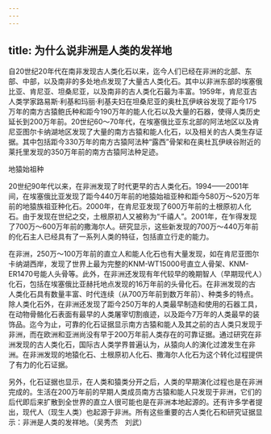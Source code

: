 ```yaml
---
---
---
```

title: 为什么说非洲是人类的发祥地
---




自20世纪20年代在南非发现古人类化石以来，迄今人们已经在非洲的北部、东部、中部，以及南非的多处地点发现了大量古人类化石。其中以非洲东部的埃塞俄比亚、肯尼亚、坦桑尼亚，以及南非的古人类化石最为丰富。1959年，肯尼亚古人类学家路易斯·利基和玛丽·利基夫妇在坦桑尼亚的奥杜瓦伊峡谷发现了距今175万年的南方古猿鲍氏种和距今190万年的能人化石以及大量的石器，使得人类历史延长到200万年前。20世纪60～70年代，在埃塞俄比亚东北部的阿法地区以及肯尼亚图尔卡纳湖地区发现了大量的南方古猿和能人化石，以及相关的古人类生存证据。其中包括距今330万年的南方古猿阿法种“露西”骨架和在奥杜瓦伊峡谷附近的莱托里发现的350万年前的南方古猿阿法种足迹。

地猿始祖种



20世纪90年代以来，在非洲发现了时代更早的古人类化石。1994——2001年间，在埃塞俄比亚发现了距今440万年前的地猿始祖亚种和距今580万～520万年前的地猿族祖亚种化石。2000年，在肯尼亚发现了600万年前的土根原初人化石。由于发现在世纪之交，土根原初人又被称为“千禧人”。2001年，在乍得发现了700万～600万年前的撒海尔人。研究显示，这些新发现的700万～440万年前的化石主人已经具有了一系列人类的特征，包括直立行走的能力。

在非洲，250万～100万年前的直立人和能人化石也有大量发现，如在肯尼亚图尔卡纳湖西岸，发现了世界上最为完整的KNM-WT15000号直立人骨架、KNM-ER1470号能人头骨等。此外，在非洲还发现有年代较早的晚期智人（早期现代人）化石，包括在埃塞俄比亚赫托地点发现的16万年前的头骨化石。在非洲发现的古人类化石具有数量丰富、时代连续（从700万年前到数万年前）、种类多的特点。除人类化石外，在非洲还发现了距今250万年的人类最早制造和使用的石器工具，在动物骨骼化石表面有最早的人类屠宰切割痕迹，以及距今7万年的人类最早的装饰品。迄今为止，可靠的化石证据显示南方古猿和能人及其之前的古人类只发现于非洲，而在欧洲和亚洲尚没有早于200万年前人类存在的可靠证据。通过研究在非洲发现的古人类化石，国际古人类学界普遍认为，从猿向人的演化过渡发生在非洲。在非洲发现的地猿化石、土根原初人化石、撒海尔人化石为这个转化过程提供了有力的化石证据。

另外，化石证据也显示，在人类和猿类分开之后，人类的早期演化过程也是在非洲完成的。生活在200万年前的早期人类成员南方古猿和能人只发现于非洲，它们的后代即后来扩散到全世界的直立人很可能也是在非洲本地起源的。还有许多学者提出，现代人（现生人类）也起源于非洲。所有这些重要的古人类化石和研究证据显示：非洲是人类的发祥地。（吴秀杰　刘武）